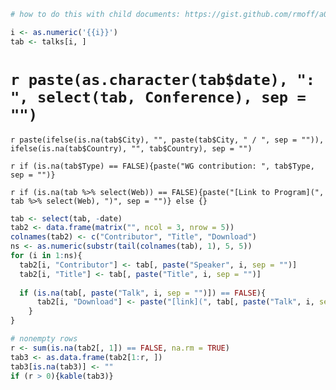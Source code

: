 ```r
# how to do this with child documents: https://gist.github.com/rmoff/a043676a2f084b81a434

i <- as.numeric('{{i}}')
tab <- talks[i, ]
```

# `r paste(as.character(tab$date), ": ", select(tab, Conference), sep = "")` {-}

`r paste(ifelse(is.na(tab$City), "", paste(tab$City, " / ", sep = "")), ifelse(is.na(tab$Country), "", tab$Country), sep = "")`

`r if (is.na(tab$Type) == FALSE){paste("WG contribution: ", tab$Type, sep = "")}`

`r if (is.na(tab %>% select(Web)) == FALSE){paste("[Link to Program](", tab %>% select(Web), ")", sep = "")} else {}`

```r
tab <- select(tab, -date)
tab2 <- data.frame(matrix("", ncol = 3, nrow = 5))
colnames(tab2) <- c("Contributor", "Title", "Download")
ns <- as.numeric(substr(tail(colnames(tab), 1), 5, 5))
for (i in 1:ns){
  tab2[i, "Contributor"] <- tab[, paste("Speaker", i, sep = "")]
  tab2[i, "Title"] <- tab[, paste("Title", i, sep = "")]
  
  if (is.na(tab[, paste("Talk", i, sep = "")]) == FALSE){
      tab2[i, "Download"] <- paste("[link](", tab[, paste("Talk", i, sep = "")], ")", sep = "")
    }
}

# nonempty rows
r <- sum(is.na(tab2[, 1]) == FALSE, na.rm = TRUE)  
tab3 <- as.data.frame(tab2[1:r, ])
tab3[is.na(tab3)] <- ""
if (r > 0){kable(tab3)}
```
